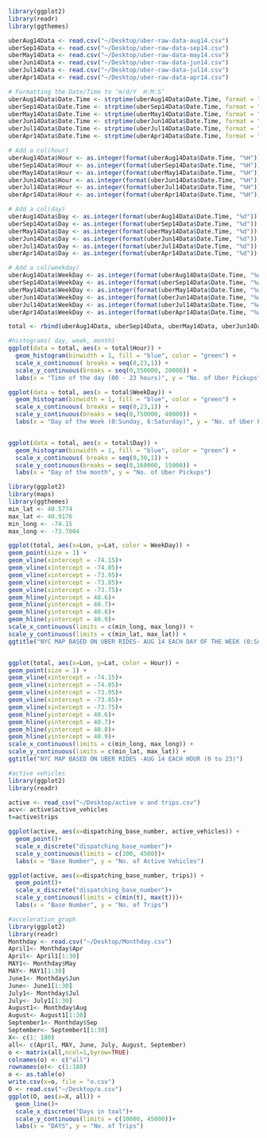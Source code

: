 
```r
library(ggplot2) 
library(readr) 
library(ggthemes)

uberAug14Data <- read.csv("~/Desktop/uber-raw-data-aug14.csv")
uberSep14Data <- read.csv("~/Desktop/uber-raw-data-sep14.csv")
uberMay14Data <- read.csv("~/Desktop/uber-raw-data-may14.csv")
uberJun14Data <- read.csv("~/Desktop/uber-raw-data-jun14.csv")
uberJul14Data <- read.csv("~/Desktop/uber-raw-data-jul14.csv")
uberApr14Data <- read.csv("~/Desktop/uber-raw-data-apr14.csv")

# Formatting the Date/Time to ‘m/d/Y  H:M:S’ 
uberAug14Data$Date.Time <- strptime(uberAug14Data$Date.Time, format = "%m/%d/%Y %H:%M:%S")
uberSep14Data$Date.Time <- strptime(uberSep14Data$Date.Time, format = "%m/%d/%Y %H:%M:%S")
uberMay14Data$Date.Time <- strptime(uberMay14Data$Date.Time, format = "%m/%d/%Y %H:%M:%S")
uberJun14Data$Date.Time <- strptime(uberJun14Data$Date.Time, format = "%m/%d/%Y %H:%M:%S")
uberJul14Data$Date.Time <- strptime(uberJul14Data$Date.Time, format = "%m/%d/%Y %H:%M:%S")
uberApr14Data$Date.Time <- strptime(uberApr14Data$Date.Time, format = "%m/%d/%Y %H:%M:%S")

# Add a col(hour)
uberAug14Data$Hour <- as.integer(format(uberAug14Data$Date.Time, "%H"))
uberSep14Data$Hour <- as.integer(format(uberSep14Data$Date.Time, "%H"))
uberMay14Data$Hour <- as.integer(format(uberMay14Data$Date.Time, "%H"))
uberJun14Data$Hour <- as.integer(format(uberJun14Data$Date.Time, "%H"))
uberJul14Data$Hour <- as.integer(format(uberJul14Data$Date.Time, "%H"))
uberApr14Data$Hour <- as.integer(format(uberApr14Data$Date.Time, "%H"))

# Add a col(day) 
uberAug14Data$Day <- as.integer(format(uberAug14Data$Date.Time, "%d"))
uberSep14Data$Day <- as.integer(format(uberSep14Data$Date.Time, "%d"))
uberMay14Data$Day <- as.integer(format(uberMay14Data$Date.Time, "%d"))
uberJun14Data$Day <- as.integer(format(uberJun14Data$Date.Time, "%d"))
uberJul14Data$Day <- as.integer(format(uberJul14Data$Date.Time, "%d"))
uberApr14Data$Day <- as.integer(format(uberApr14Data$Date.Time, "%d"))

# Add a col(weekday) 
uberAug14Data$WeekDay <- as.integer(format(uberAug14Data$Date.Time, "%w"))
uberSep14Data$WeekDay <- as.integer(format(uberSep14Data$Date.Time, "%w"))
uberMay14Data$WeekDay <- as.integer(format(uberMay14Data$Date.Time, "%w"))
uberJun14Data$WeekDay <- as.integer(format(uberJun14Data$Date.Time, "%w"))
uberJul14Data$WeekDay <- as.integer(format(uberJul14Data$Date.Time, "%w"))
uberApr14Data$WeekDay <- as.integer(format(uberApr14Data$Date.Time, "%w"))

total <- rbind(uberAug14Data, uberSep14Data, uberMay14Data, uberJun14Data, uberJul14Data, uberApr14Data)

#histograms( day, week, month)
ggplot(data = total, aes(x = total$Hour)) +
  geom_histogram(binwidth = 1, fill = "blue", color = "green") +
  scale_x_continuous( breaks = seq(0,23,1)) +
  scale_y_continuous(breaks = seq(0,350000, 20000)) +
  labs(x = "Time of the day (00 - 23 hours)", y = "No. of Uber Pickups")

ggplot(data = total, aes(x = total$WeekDay)) +
  geom_histogram(binwidth = 1, fill = "blue", color = "green") +
  scale_x_continuous( breaks = seq(0,23,1)) +
  scale_y_continuous(breaks = seq(0,750000, 40000)) +
  labs(x = "Day of the Week (0:Sunday, 6:Saturday)", y = "No. of Uber Pickups")


ggplot(data = total, aes(x = total$Day)) +
  geom_histogram(binwidth = 1, fill = "blue", color = "green") +
  scale_x_continuous( breaks = seq(0,30,1)) +
  scale_y_continuous(breaks = seq(0,160000, 15000)) +
  labs(x = "Day of the month", y = "No. of Uber Pickups")

library(ggplot2)
library(maps)
library(ggthemes)
min_lat <- 40.5774
max_lat <- 40.9176
min_long <- -74.15
max_long <- -73.7004

ggplot(total, aes(x=Lon, y=Lat, color = WeekDay)) +
geom_point(size = 1) +
geom_vline(xintercept = -74.15)+
geom_vline(xintercept = -74.05)+
geom_vline(xintercept = -73.95)+
geom_vline(xintercept = -73.85)+
geom_vline(xintercept = -73.75)+
geom_hline(yintercept = 40.6)+
geom_hline(yintercept = 40.7)+
geom_hline(yintercept = 40.8)+
geom_hline(yintercept = 40.9)+
scale_x_continuous(limits = c(min_long, max_long)) +
scale_y_continuous(limits = c(min_lat, max_lat)) +
ggtitle("NYC MAP BASED ON UBER RIDES- AUG 14 EACH DAY OF THE WEEK (0:Sunday, 6:Saturday)")


ggplot(total, aes(x=Lon, y=Lat, color = Hour)) +
geom_point(size = 1) +
geom_vline(xintercept = -74.15)+
geom_vline(xintercept = -74.05)+
geom_vline(xintercept = -73.95)+
geom_vline(xintercept = -73.85)+
geom_vline(xintercept = -73.75)+
geom_hline(yintercept = 40.6)+
geom_hline(yintercept = 40.7)+
geom_hline(yintercept = 40.8)+
geom_hline(yintercept = 40.9)+
scale_x_continuous(limits = c(min_long, max_long)) +
scale_y_continuous(limits = c(min_lat, max_lat)) +
ggtitle("NYC MAP BASED ON UBER RIDES -AUG 14 EACH HOUR (0 to 23)")

```

```r
#active vehicles
library(ggplot2) 
library(readr) 

active <- read_csv("~/Desktop/active v and trips.csv")
acv<- active$active_vehicles
t=active$trips

ggplot(active, aes(x=dispatching_base_number, active_vehicles)) + 
  geom_point()+
  scale_x_discrete("dispatching_base_number")+
  scale_y_continuous(limits = c(100, 4500))+
  labs(x = "Base Number", y = "No. of Active Vehicles")

ggplot(active, aes(x=dispatching_base_number, trips)) + 
  geom_point()+
  scale_x_discrete("dispatching_base_number")+
  scale_y_continuous(limits = c(min(t), max(t)))+
  labs(x = "Base Number", y = "No. of Trips")

```

```r
#acceleration graph
library(ggplot2) 
library(readr)
Monthday <- read.csv("~/Desktop/Monthday.csv")
April1<- Monthday$Apr
April<- April1[1:30]
MAY1<- Monthday$May
MAY<- MAY1[1:30]
June1<- Monthday$Jun
June<- June1[1:30]
July1<- Monthday$Jul
July<- July1[1:30]
August1<- Monthday$Aug
August<- August1[1:30]
September1<- Monthday$Sep
September<- September1[1:30]
X<- c(1: 180)
all<- c(April, MAY, June, July, August, September)
o <- matrix(all,ncol=1,byrow=TRUE)
colnames(o) <- c("all")
rownames(o)<- c(1:180)
o <- as.table(o)
write.csv(x=o, file = "o.csv")
O <- read.csv("~/Desktop/o.csv")
ggplot(O, aes(x=X, all)) + 
  geom_line()+
  scale_x_discrete("Days in toal")+
  scale_y_continuous(limits = c(10000, 45000))+
  labs(x = "DAYS", y = "No. of Trips")

```

